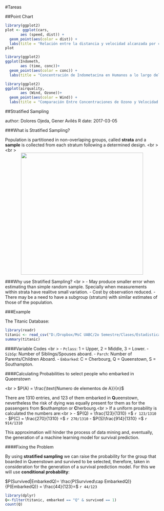 #Tareas


##Point Chart

```r
library(ggplot2)
plot <- ggplot(cars,
       aes (speed, dist)) +
  geom_point(aes(color = dist)) +
  labs(title = "Relación entre la distancia y velocidad alcanzada por carros", x = "Velocidad en millas por hora", y = "Distancia")
plot
```

```r
library(ggplot2)
ggplot(Indometh,
       aes (time, conc))+
  geom_point(aes(color = conc)) +
  labs(title = "Concentración de Indometacina en Humanos a lo largo del Tiempo", x = "Tiempo", y = "Concentración Sérica")
```

```r
library(ggplot2)
ggplot(airquality,
       aes (Wind, Ozone))+
  geom_point(aes(color = Wind)) +
  labs(title = "Comparación Entre Concentraciones de Ozono y Velocidad de Aire", x = "Velocidad del Aire en Millas por Hora", y = "Concentración de Ozono")
```

##Stratified Sampling

author: Dolores Ojeda, Gener Avilés R
date: 2017-03-05


###What is Stratified Sampling?

Population is partitioned in non-overlaping groups, called **strata** and a **sample** is collected from each stratum following a determined design.
<br \><br \>
<center><img src="http://image.mathcaptain.com/cms/images/113/stratified-sampling.png" height="400px" /></center>


###Why use Stratified Sampling?
<br \>
- May produce smaller error when estimating than simple random sample. Specially when measurements within strata have realitve small variation.
- Cost by observation reduced.
- There may be a need to have a subgroup (stratum) with similar estimates of those of the population.


###Example

The Titanic Database:

```r
library(readr)
titanic <- read_csv("D:/Dropbox/MsC UABC/2o Semestre/Clases/Estadistica/tareas/titanictest.csv")
summary(titanic)
```

####Variable Codes
<br \>
- `Pclass`: 1 = Upper, 2 = Middle, 3 = Lower.
- `SibSp`: Number of Siblings/Spouses aboard.
- `Parch`: Number of Parents/Children Aboard.
- `Embarked`: C = Cherbourg, Q = Queenstown, S = Southampton.

####Calculating Probabilities to select people who embarked in Queenstown

<br \>
$P(A) = \frac{\text{Numero de elementos de A}}{n}$

There are 1310 entries, and 123 of them embarked in **Q**ueenstown, nevertheless the risk of dying was equally present for them as for the passengers from **S**outhampton or **C**herbourg.<br \>
If a uniform proability is calculated the numbers are:<br \>
- $P(Q) = \frac{123}{1310} =$ `r 123/1310`
- $P(C) = \frac{270}{1310} =$ `r 270/1310`
- $P(S)\frac{914}{1310} =$ `r 914/1310`

This approximation will hinder the process of data mining and, eventually, the generation of a machine learning model for survival prediction.

####Fixing the Problem

By using **stratified sampling** we can raise the probability for the group that boarded in Queenstown and survived to be selected, therefore, taken in consideration for the generation of a survival prediction model. For this we will use **conditional probability**:

$P(Survived|EmbarkedQ)= \frac{P(Survived\cap EmbarkedQ)}{P(EmbarkedQ)} = \frac{44}{123}=$ `r 44/123`
```r
library(dplyr)
Q<-filter(titanic, embarked == "Q" & survived == 1)
count(Q)
```

